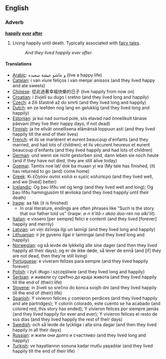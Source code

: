 ==English==

===Adverb===
'''[[happily]] [[ever]] [[after]]'''

# {{idiom}} Living happily until death.  Typically associated with [[fairy tale]]s.
#:''And they lived happily ever after.'' 

====Translations====

* [[Arabic language|Arabic]]: و عاشو عيشة سعيده (live a happy life)
* [[Catalan language|Catalan]]: i van viure feliços i van menjar anissos (and they lived happy and ate sweets)
* [[Standard Mandarin|Chinese]]: 從此過著幸福快樂的日子 (live happily from now on)
* [[Croatian language|Croatian]]: i živjeli su dugo i sretno (and they lived long and happily)
* [[Czech language|Czech]]: a žili šťastně až do smrti (and they lived long and happily)
* [[Dutch language|Dutch]]: en ze leefden nog lang en gelukkig (and they lived long and happily)
* [[Estonian language|Estonian]]: ja kui nad surnud pole, siis elavad nad õnnelikult tänase päevani (they live their happy days, if not dead)
* [[Finnish language|Finnish]]: ja he elivät onnellisena elämänsä loppuun asti  (and they lived happily till the end of their lives)
* [[French language|French]]: et ils se marièrent et eurent beaucoup d'enfants (and they married, and had lots of children); et ils vécurent heureux et eurent beaucoup d'enfants (and they lived happily and had lots of children)
* [[German language|German]]: und wenn sie nicht gestorben sind, dann leben sie noch heute (and if they have not died, they are still alive today)
* [[Goemai]]: Tamtis noe lat/ dok ba muaan yi wa (My tale has finished, (it) has returned to go (and) come home)
* [[Modern Greek|Greek]]: Κι έζησαν αυτοί καλά κι εμείς καλύτερα (and they lived well, and we [lived] better)
* [[Icelandic language|Icelandic]]: Og þau lifðu vel og lengi (and they lived well and long); Og þau lifðu hamingjusöm til æviloka (and they lived happily until their death)
* [[Iraqw]]: aa fák (it is finished)
** In oral literature, endings are often phrases like "Such is the story that our father told us" (Iraqw: ''a-n ti'itá-r akóo doo-rén na alki'íit'').
* [[Italian language|Italian]]: e vissero [per sempre] felici e contenti (and they lived [forever] happily and merrily)
* [[Latvian language|Latvian]]: un viņi dzīvoja ilgi un laimīgi (and they lived long and happily) 
* [[Lithuanian language|Lithuanian]]: ir jie gyveno ilgai ir laimingai (and they lived long and happily)
* [[Norwegian language|Norwegian]]: og så levde de lykkelig alle sine dager (and then they lived happily all their days); og er de ikke døde, så lever de ennå (and [if] they are not dead, then they're still living)
* [[Portuguese language|Portuguese]]: e viveram felizes para sempre (and they lived happily forever)
* [[Polish language|Polish]]: i żyli długo i szczęśliwie (and they lived long and happily)
* [[Serbian language|Serbian]]: и живели су срећно до краја живота (and they lived happily till the end of (their) life)
* [[Sloven language|Slovene]]: in živeli so srečno do konca svojih dni (and they lived happily till the end of (their) life)
* [[Spanish language|Spanish]]: Y vivieron felices y comieron perdices (and they lived happily and ate partridges); Y colorín colorado, este cuento se ha acabado (and colored red, this story has ended); Y vivieron felices por siempre jamás (and they lived happily for ever and ever); Y vivieron felices el resto de sus días (and they lived happily the rest of their days)
* [[Swedish language|Swedish]]: och så levde de lyckliga i alla sina dagar (and then they lived happily in all their days)
* [[Russian language|Russian]]: и жили они долго и счастливо (and they lived long and happily)
* [[Turkish language|Turkish]]: ve hayatlarının sonuna kadar mutlu yaşadılar (and they lived happily till the end of their life)
